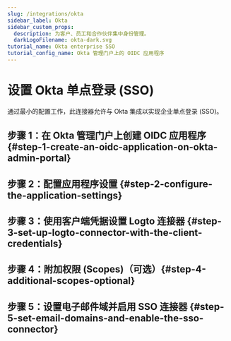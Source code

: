 ```yaml
---
slug: /integrations/okta
sidebar_label: Okta
sidebar_custom_props:
  description: 为客户、员工和合作伙伴集中身份管理。
  darkLogoFilename: okta-dark.svg
tutorial_name: Okta enterprise SSO
tutorial_config_name: Okta 管理门户上的 OIDC 应用程序
---
```




# 设置 Okta 单点登录 (SSO)

通过最小的配置工作，此连接器允许与 Okta 集成以实现企业单点登录 (SSO)。

<GuideTip />

## 步骤 1：在 Okta 管理门户上创建 OIDC 应用程序 \{#step-1-create-an-oidc-application-on-okta-admin-portal}

<Step1 />

## 步骤 2：配置应用程序设置 \{#step-2-configure-the-application-settings}

<Step2 />

## 步骤 3：使用客户端凭据设置 Logto 连接器 \{#step-3-set-up-logto-connector-with-the-client-credentials}

<Step3 />

## 步骤 4：附加权限 (Scopes)（可选）\{#step-4-additional-scopes-optional}

<Step4 />

## 步骤 5：设置电子邮件域并启用 SSO 连接器 \{#step-5-set-email-domains-and-enable-the-sso-connector}

<Step5 />
